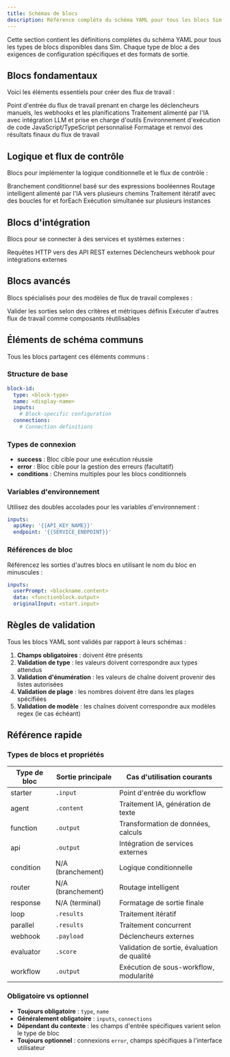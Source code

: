 ```yaml
---
title: Schémas de blocs
description: Référence complète du schéma YAML pour tous les blocs Sim
---
```



Cette section contient les définitions complètes du schéma YAML pour tous les types de blocs disponibles dans Sim. Chaque type de bloc a des exigences de configuration spécifiques et des formats de sortie.

## Blocs fondamentaux

Voici les éléments essentiels pour créer des flux de travail :

<Cards>
  <Card title="Bloc de démarrage" href="/yaml/blocks/starter">
    Point d'entrée du flux de travail prenant en charge les déclencheurs manuels, les webhooks et les planifications
  </Card>
  <Card title="Bloc Agent" href="/yaml/blocks/agent">
    Traitement alimenté par l'IA avec intégration LLM et prise en charge d'outils
  </Card>
  <Card title="Bloc Fonction" href="/yaml/blocks/function">
    Environnement d'exécution de code JavaScript/TypeScript personnalisé
  </Card>
  <Card title="Bloc Réponse" href="/yaml/blocks/response">
    Formatage et renvoi des résultats finaux du flux de travail
  </Card>
</Cards>

## Logique et flux de contrôle

Blocs pour implémenter la logique conditionnelle et le flux de contrôle :

<Cards>
  <Card title="Bloc Condition" href="/yaml/blocks/condition">
    Branchement conditionnel basé sur des expressions booléennes
  </Card>
  <Card title="Bloc Routeur" href="/yaml/blocks/router">
    Routage intelligent alimenté par l'IA vers plusieurs chemins
  </Card>
  <Card title="Bloc Boucle" href="/yaml/blocks/loop">
    Traitement itératif avec des boucles for et forEach
  </Card>
  <Card title="Bloc Parallèle" href="/yaml/blocks/parallel">
    Exécution simultanée sur plusieurs instances
  </Card>
</Cards>

## Blocs d'intégration

Blocs pour se connecter à des services et systèmes externes :

<Cards>
  <Card title="Bloc API" href="/yaml/blocks/api">
    Requêtes HTTP vers des API REST externes
  </Card>
  <Card title="Bloc Webhook" href="/yaml/blocks/webhook">
    Déclencheurs webhook pour intégrations externes
  </Card>
</Cards>

## Blocs avancés

Blocs spécialisés pour des modèles de flux de travail complexes :

<Cards>
  <Card title="Bloc Évaluateur" href="/yaml/blocks/evaluator">
    Valider les sorties selon des critères et métriques définis
  </Card>
  <Card title="Bloc Flux de travail" href="/yaml/blocks/workflow">
    Exécuter d'autres flux de travail comme composants réutilisables
  </Card>
</Cards>

## Éléments de schéma communs

Tous les blocs partagent ces éléments communs :

### Structure de base

```yaml
block-id:
  type: <block-type>
  name: <display-name>
  inputs:
    # Block-specific configuration
  connections:
    # Connection definitions
```

### Types de connexion

- **success** : Bloc cible pour une exécution réussie
- **error** : Bloc cible pour la gestion des erreurs (facultatif)
- **conditions** : Chemins multiples pour les blocs conditionnels

### Variables d'environnement

Utilisez des doubles accolades pour les variables d'environnement :

```yaml
inputs:
  apiKey: '{{API_KEY_NAME}}'
  endpoint: '{{SERVICE_ENDPOINT}}'
```

### Références de bloc

Référencez les sorties d'autres blocs en utilisant le nom du bloc en minuscules :

```yaml
inputs:
  userPrompt: <blockname.content>
  data: <functionblock.output>
  originalInput: <start.input>
```

## Règles de validation

Tous les blocs YAML sont validés par rapport à leurs schémas :

1. **Champs obligatoires** : doivent être présents
2. **Validation de type** : les valeurs doivent correspondre aux types attendus
3. **Validation d'énumération** : les valeurs de chaîne doivent provenir des listes autorisées
4. **Validation de plage** : les nombres doivent être dans les plages spécifiées
5. **Validation de modèle** : les chaînes doivent correspondre aux modèles regex (le cas échéant)

## Référence rapide

### Types de blocs et propriétés

| Type de bloc | Sortie principale | Cas d'utilisation courants |
|------------|----------------|------------------|
| starter | `.input` | Point d'entrée du workflow |
| agent | `.content` | Traitement IA, génération de texte |
| function | `.output` | Transformation de données, calculs |
| api | `.output` | Intégration de services externes |
| condition | N/A (branchement) | Logique conditionnelle |
| router | N/A (branchement) | Routage intelligent |
| response | N/A (terminal) | Formatage de sortie finale |
| loop | `.results` | Traitement itératif |
| parallel | `.results` | Traitement concurrent |
| webhook | `.payload` | Déclencheurs externes |
| evaluator | `.score` | Validation de sortie, évaluation de qualité |
| workflow | `.output` | Exécution de sous-workflow, modularité |

### Obligatoire vs optionnel

- **Toujours obligatoire** : `type`, `name`
- **Généralement obligatoire** : `inputs`, `connections`
- **Dépendant du contexte** : les champs d'entrée spécifiques varient selon le type de bloc
- **Toujours optionnel** : connexions `error`, champs spécifiques à l'interface utilisateur